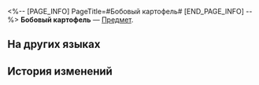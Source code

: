 <%-- [PAGE_INFO]
PageTitle=#Бобовый картофель#
[END_PAGE_INFO] --%>
{{Предмет Инфобокс
|id          = 260018
|Изображение = Предмет Бобовый картофель.png
|Тип         = 
|Инвентарь   = 
|Редкость    = 2
|Эффект      = 
|Описание    = Обычный ингредиент: фрукты и овощи для приготовления блюд.
|Источник1   = [[Урожай]]
}}
{{Описание|Готовка на пару, варка, поджарка, тушение... Как ни приготовь этот ингредиент, он остаётся неизменно вкусным. Но если пророс, лучше не есть.}}
'''Бобовый картофель''' — [[Предмет]].

==На других языках==
{{На других языках
|en   = Earthy Soybean
|zhs  = 土黄豆
|zht  = 土黃豆
|ja   = ポテト
|ko   = 감자
|es   = Frejoles amarillos
|fr   = Patate
|ru   = Бобовый картофель
|th   = มันเหลืองทอง
|vi   = Khoai Tây
|de   = Kartoffel
|id   = Kedelai Kuning
|pt   = Batata
}}

==История изменений==
{{История изменений|3.5}}